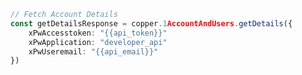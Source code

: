 ```typescript index.ts
// Fetch Account Details
const getDetailsResponse = copper.1AccountAndUsers.getDetails({
    xPwAccesstoken: "{{api_token}}"
    xPwApplication: "developer_api"
    xPwUseremail: "{{api_email}}"
})
```